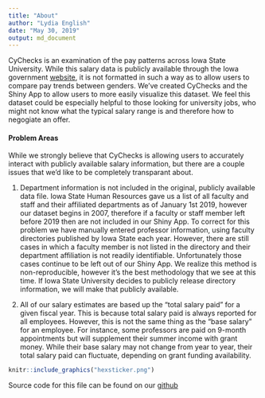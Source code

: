 ```yaml
---
title: "About"
author: "Lydia English"
date: "May 30, 2019"
output: md_document
---
```


CyChecks is an examination of the pay patterns across Iowa State University. While this salary data is publicly available through the Iowa government [website](https://data.iowa.gov/State-Finances/State-of-Iowa-Salary-Book/s3p7-wy6w), it is not formatted in such a way as to allow users to compare pay trends between genders. We've created CyChecks and the Shiny App to allow users to more easily visualize this dataset. We feel this dataset could be especially helpful to those looking for university jobs, who might not know what the typical salary range is and therefore how to negogiate an offer.    

#### Problem Areas

While we strongly believe that CyChecks is allowing users to accurately interact with publicly available salary information, but there are a couple issues that we'd like to be completely transparant about. 

1. Department information is not included in the original, publicly available data file. Iowa State Human Resources gave us a list of all faculty and staff and their affiliated departments as of January 1st 2019, however our dataset begins in 2007, therefore if a faculty or staff member left before 2019 then are not included in our Shiny App. To correct for this problem we have manually entered professor information, using faculty directories published by Iowa State each year. However, there are still cases in which a faculty member is not listed in the directory and their department affiliation is not readily identifiable. Unfortunately those cases continue to be left out of our Shiny App. We realize this method is non-reproducible, however it's the best methodology that we see at this time. If Iowa State University decides to publicly release directory information, we will make that publicly available. 

2. All of our salary estimates are based up the "total salary paid" for a given fiscal year. This is because total salary paid is always reported for all employees. However, this is not the same thing as the "base salary" for an employee. For instance, some professors are paid on 9-month appointments but will supplement their summer income with grant money. While their base salary may not change from year to year, their total salary paid can fluctuate, depending on grant funding availability. 


```r
knitr::include_graphics("hexsticker.png")
```

Source code for this file can be found on our [github](https://github.com/vanichols/CyChecks)

